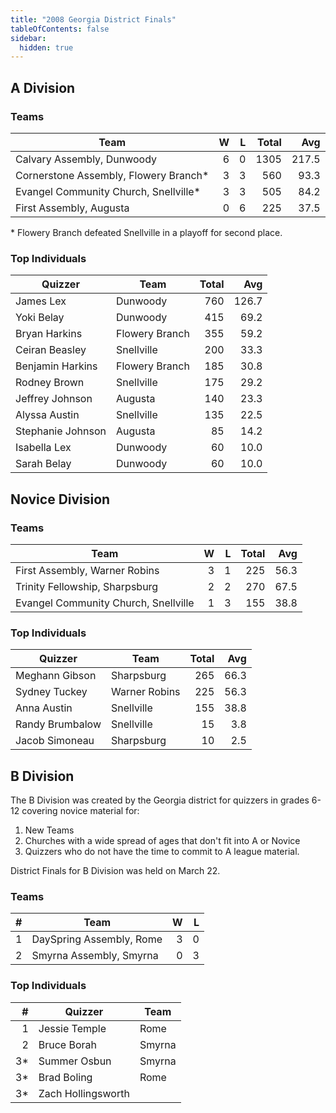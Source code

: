 ```yaml
---
title: "2008 Georgia District Finals"
tableOfContents: false
sidebar:
  hidden: true
---
```


## A Division

### Teams

| Team                                  |    W |    L | Total |   Avg |
| ------------------------------------- | ---: | ---: | ----: | ----: |
| Calvary Assembly, Dunwoody            |    6 |    0 |  1305 | 217.5 |
| Cornerstone Assembly, Flowery Branch* |    3 |    3 |   560 |  93.3 |
| Evangel Community Church, Snellville* |    3 |    3 |   505 |  84.2 |
| First Assembly, Augusta               |    0 |    6 |   225 |  37.5 |

\* Flowery Branch defeated Snellville in a playoff for second place.

### Top Individuals

| Quizzer           | Team           | Total |   Avg |
| ----------------- | -------------- | ----: | ----: |
| James Lex         | Dunwoody       |   760 | 126.7 |
| Yoki Belay        | Dunwoody       |   415 |  69.2 |
| Bryan Harkins     | Flowery Branch |   355 |  59.2 |
| Ceiran Beasley    | Snellville     |   200 |  33.3 |
| Benjamin Harkins  | Flowery Branch |   185 |  30.8 |
| Rodney Brown      | Snellville     |   175 |  29.2 |
| Jeffrey Johnson   | Augusta        |   140 |  23.3 |
| Alyssa Austin     | Snellville     |   135 |  22.5 |
| Stephanie Johnson | Augusta        |    85 |  14.2 |
| Isabella Lex      | Dunwoody       |    60 |  10.0 |
| Sarah Belay       | Dunwoody       |    60 |  10.0 |

## Novice Division

### Teams

| Team                                 |    W |    L | Total |  Avg |
| ------------------------------------ | ---: | ---: | ----: | ---: |
| First Assembly, Warner Robins        |    3 |    1 |   225 | 56.3 |
| Trinity Fellowship, Sharpsburg       |    2 |    2 |   270 | 67.5 |
| Evangel Community Church, Snellville |    1 |    3 |   155 | 38.8 |

### Top Individuals

| Quizzer         | Team          | Total |  Avg |
| --------------- | ------------- | ----: | ---: |
| Meghann Gibson  | Sharpsburg    |   265 | 66.3 |
| Sydney Tuckey   | Warner Robins |   225 | 56.3 |
| Anna Austin     | Snellville    |   155 | 38.8 |
| Randy Brumbalow | Snellville    |    15 |  3.8 |
| Jacob Simoneau  | Sharpsburg    |    10 |  2.5 |

## B Division

The B Division was created by the Georgia district for quizzers in grades 6-12 covering novice material for:
1. New Teams
2. Churches with a wide spread of ages that don't fit into A or Novice
3. Quizzers who do not have the time to commit to A league material.

District Finals for B Division was held on March 22.

### Teams

|    # | Team                     |    W |    L |
| ---: | ------------------------ | ---: | ---: |
|    1 | DaySpring Assembly, Rome |    3 |    0 |
|    2 | Smyrna Assembly, Smyrna  |    0 |    3 |

### Top Individuals

|    # | Quizzer            | Team   |
| ---: | ------------------ | ------ |
|    1 | Jessie Temple      | Rome   |
|    2 | Bruce Borah        | Smyrna |
|   3* | Summer Osbun       | Smyrna |
|   3* | Brad Boling        | Rome   |
|   3* | Zach Hollingsworth |        |


